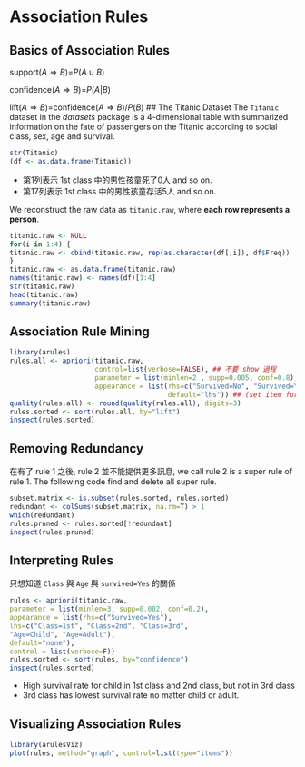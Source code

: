 Association Rules
========================================================
## Basics of Association Rules
support$(A \Rightarrow B)$=$P(A \cup B)$

confidence$(A \Rightarrow B)$=$P(A | B)$

lift$(A \Rightarrow B)$=confidence$(A \Rightarrow B)$/$P(B)$
##  The Titanic Dataset
The `Titanic` dataset in the *datasets* package is a 4-dimensional table with summarized information
on the fate of passengers on the Titanic according to social class, sex, age and survival.

```r
str(Titanic)
(df <- as.data.frame(Titanic))
```

* 第1列表示 1st class 中的男性孩童死了0人 and so on.
* 第17列表示 1st class 中的男性孩童存活5人 and so on.

We reconstruct the raw data as `titanic.raw`, where **each row
represents a person**. 

```r
titanic.raw <- NULL
for(i in 1:4) {
titanic.raw <- cbind(titanic.raw, rep(as.character(df[,i]), df$Freq))
}
titanic.raw <- as.data.frame(titanic.raw)
names(titanic.raw) <- names(df)[1:4]
str(titanic.raw)
head(titanic.raw)
summary(titanic.raw)
```

## Association Rule Mining
```r
library(arules)
rules.all <- apriori(titanic.raw,
                     control=list(verbose=FALSE), ## 不要 show 過程
                     parameter = list(minlen=2 , supp=0.005, conf=0.8), ##(the minimal number of items per item set ,  the minimal surpport, the minimal confidence)
                     appearance = list(rhs=c("Survived=No", "Survived=Yes"),
                                       default="lhs")) ## (set item for right hand side, the default appearance for all items not explicitly mentioned in the other elements of the list.)
quality(rules.all) <- round(quality(rules.all), digits=3)
rules.sorted <- sort(rules.all, by="lift")
inspect(rules.sorted)
```

## Removing Redundancy

在有了 rule 1 之後, rule 2 並不能提供更多訊息, we call rule 2 is a super rule of rule 1.
The following code find and delete all super rule.

```r
subset.matrix <- is.subset(rules.sorted, rules.sorted)
redundant <- colSums(subset.matrix, na.rm=T) > 1
which(redundant)
rules.pruned <- rules.sorted[!redundant]
inspect(rules.pruned)
```

## Interpreting Rules

只想知道 `Class` 與 `Age` 與 `survived=Yes`
的關係
```r
rules <- apriori(titanic.raw,
parameter = list(minlen=3, supp=0.002, conf=0.2),
appearance = list(rhs=c("Survived=Yes"),
lhs=c("Class=1st", "Class=2nd", "Class=3rd",
"Age=Child", "Age=Adult"),
default="none"),
control = list(verbose=F))
rules.sorted <- sort(rules, by="confidence")
inspect(rules.sorted)
```

* High survival rate for child in 1st class and 2nd class, but not in 3rd class
* 3rd class has lowest survival rate no matter child or adult.  

## Visualizing Association Rules
```r
library(arulesViz)
plot(rules, method="graph", control=list(type="items"))
```